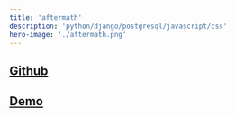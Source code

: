 ```yaml
---
title: 'aftermath'
description: 'python/django/postgresql/javascript/css'
hero-image: './aftermath.png'
---
```


## [Github](https://github.com/pauladixon/aftermath)

## [Demo](http://aftermath-app.herokuapp.com/)